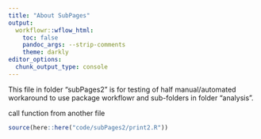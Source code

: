 ---
title: "About SubPages"
output:
  workflowr::wflow_html:
    toc: false
    pandoc_args: --strip-comments
    theme: darkly
editor_options:
  chunk_output_type: console
---

This file in folder "subPages2" is for testing of half manual/automated workaround
to use package workflowr and sub-folders in folder "analysis".

call function from another file
```{r call_source}
source(here::here("code/subPages2/print2.R"))
```

<!-- # I want to not display this comment thanks to using "--strip-comments" -->
